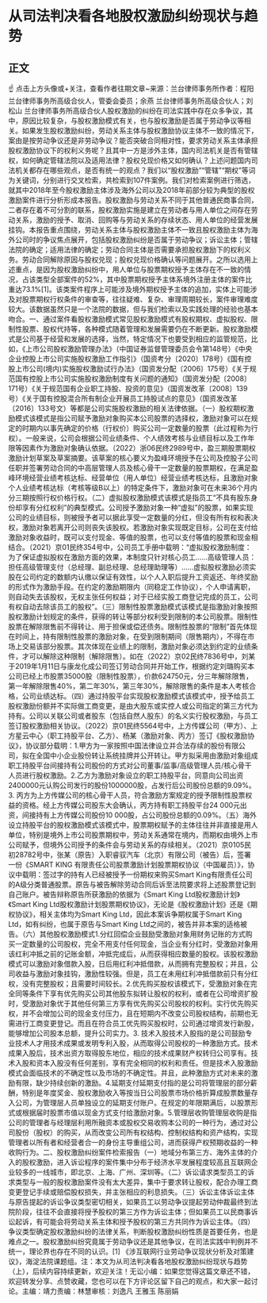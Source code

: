 # 从司法判决看各地股权激励纠纷现状与趋势
## 正文
☝ 点击上方头像或+关注，查看作者往期文章~来源：兰台律师事务所作者：程阳 兰台律师事务所高级合伙人，管委会委员；余燕 兰台律师事务所高级合伙人；刘松山 兰台律师事务所高级合伙人股权激励的纠纷在司法实践中存在众多争议，其中，原因比较复杂，与股权激励模式有关，也与股权激励是否属于劳动争议等相关。如果发生股权激励纠纷，劳动关系主体与股权激励协议主体不一致的情况下，案由是按劳动争议还是非劳动争议？能否突破合同相对性，要求劳动关系主体承担股权激励协议下的权利义务呢？且其中一方是涉外主体，国内司法机关是否有管辖权，如何确定管辖法院以及适用法律？股权兑现价格又如何确认？上述问题国内司法机关都存在哪些观点，是否有统一的观点？我们以“股权激励”“管辖”“期权”等词为关键词，分别进行交叉检索，共检索到107件案例。我们对检索案例进行筛选，就其中2018年至今股权激励主体涉及海外公司以及2018年前部分较为典型的股权激励案件进行分析形成本报告。股权激励与劳动关系不同于其他普通民商事合同，二者存在着不可分割的联系，股权激励实施是建立在劳动者与用人单位之间存在劳动关系，激励的授予、取消、回购等与劳动关系的存续状态、用人单位的经营发展挂钩。本报告重点围绕，劳动关系主体与股权激励主体不一致且股权激励主体为海外公司时的争议焦点展开，包括股权激励纠纷是否属于劳动争议；诉讼主体；管辖法院的确定；适用法律的确定；劳动合同主体是否需要承担股权激励下的权利义务。劳动合同解除原因与股权兑现；股权兑现价格确认等问题展开。之所以选用上述重点，是因为股权激励纠纷中，用人单位与股票期权授予主体存在不一致的情况，占该类型全部案件的52%，其中股票期权授予主体系境外注册主体的案件比重达73.1%[1]。该类案件程序上可能涉及境外期权授予主体的追加，实体上可能涉及对股票期权行权条件的审查等，往往疑难、复杂、审理周期较长，案件审理难度较大。该数据虽然只是一个法院的数据，但与我们检索以及实践处理的经验也基本吻合。一、通过案件看股权激励模式常见股权激励模式有股权期权、虚拟股权、限制性股票、股权代持等，各种模式随着管理和发展需要仍在不断更新。股权激励模式是公司基于经营和发展的选择，当然，特定情况下也要受到相应的监管规范，比如，《上市公司股权激励管理办法》（中国证券监督管理委员会令第148号）《中央企业控股上市公司实施股权激励工作指引》（国资考分〔2020〕178号）《国有控股上市公司(境内)实施股权激励试行办法》（国资发分配〔2006〕175号）《关于规范国有控股上市公司实施股权激励制度有关问题的通知》（国资发分配〔2008〕171号）《关于规范国有企业职工持股、投资的意见》（国资发改革〔2008〕139号）《关于国有控股混合所有制企业开展员工持股试点的意见》（国资发改革〔2016〕133号文）等都是公司实施股权激励的相关法律依据。（一）股权期权激励模式该模式是指公司赋予激励对象购买本公司股票的选择权，激励对象可以在规定的时期内以事先确定的价格（行权价）购买公司一定数量的股票（此过程称为行权）。一般来说，公司会根据公司业绩条件、个人绩效考核与业绩目标以及工作年限等因素作为激励对象确认依据。（2022）浙06民终2989号中，盈三期股票期权激励计划草案及草案摘要。该草案的核心要义为盈峰环境授予在公司及控股子公司任职并签署劳动合同的中高层管理人员及核心骨干一定数量的股票期权，在满足盈峰环境经营业绩考核达标、经营单位（用人单位）经营业绩考核达标，且激励对象个人业绩考核达标（考核等级B以上）的特定条件下，激励对象可在未来36个月内分三期按照行权价格行权。（二）虚拟股权激励模式该模式是指员工“不具有股东身份却享有分红权利”的典型模式。公司授予激励对象一种“虚拟”的股票，如果实现公司的业绩目标，则被授予者可以据此享受一定数量的分红，但没有所有权和表决权，激励对象若离开公司则丧失该股权。若激励对象实现既定目标，公司在支付给激励对象收益时，既可以支付现金、等值的股票，也可以支付等值的股票和现金相结合。（2021）京01民终354号中，公司员工手册中载明：“虚拟股权激励制度：为了保证虚拟股权在激励方面的效果，本制度只针对核心员工……高级管理人员：担任高级管理支付（总经理、副总经理、总经理助理等）……虚拟股权激励必须实股在公司约定的数额内认缴以保证有效性，以个人入职后提升工资返还、年终奖励的形式作为激励手段。在约定的激励期限内（同稳定工作协议），个人申请离职，则自动失去该股权，无权主张任何权益；对于已经实股工商登记完成的员工，公司有权自动去除该员工的股权”。（三）限制性股票激励模式该模式是指激励对象按照股权激励计划规定的条件，获得的转让等部分权利受到限制的本公司股票。限制性股票在解除限售前不得转让、用于担保或偿还债务。限制性股票的“限制”首先体现在时间上，持有限制性股票的激励对象，在受到限制期间（限售期内），不得在市场上交易该部分股票。其次体现在业绩上的限制，激励对象必须达到约定的业绩条件，才可以解除这种限制（解除限售）。如在（2022）京02民终7836号中，刘某于2019年1月11日与康龙化成公司签订劳动合同并开始工作，根据约定刘璐购买本公司已经上市股票35000股（限制性股票），价款624750元，分三年解除限售，第一年解除限售40%，第二年30%，第三年30%，解除限售的条件是本人考核合格，公司业绩达标。（四）通过持股平台实现股权激励模式该模式中，授予给员工股权激励份额并不实际做工商变更，是由大股东或实控人或公司指定的第三方代为持有。公司以关联公司或者股东（包括自然人股东）的名义实行股权激励，与员工签订股权激励相关协议。（2022）京01民终5564号中，上方传媒公司（甲方）、上方星云中心（职工持股平台、乙方）、杨某（激励对象、丙方）签订《股权激励协议》，协议部分载明：1.甲方为一家按照中国法律设立并合法存续的股份有限公司，拟在全国中小企业股份转让系统挂牌并公开转让。甲方拟采用由激励对象组成职工持股平台间接持有公司股份的方式对公司董事/监事/高级管理人员/核心骨干人员进行股权激励。2.乙方为激励对象设立的职工持股平台，同意向公司出资2400000元认购公司发行的股份1000000股，占发行后公司股份总额的9.09%。3. 丙方为上方传媒公司的核心骨干人员，符合激励方案规定的授予限制性股票权益的资格。经上方传媒公司股东大会确认，丙方持有职工持股平台24 000元出资，间接持有上方传媒公司股份10 000股，占公司股份总额的0.09%。（五）海外设立持股平台的股权激励模式该模式中，股票期权赋予的主体往往并非直接是用人单位，特别是境外上市公司股票期权中，劳动关系通常在境内，而期权由境外上市公司赋予，但境外公司授予的条件会与劳动关系的存续相关。（2021）京0105民初28782号中，张某（原告）入职睿驭汽车（北京）有限公司（被告）后，签署一份《SMART KING 有限责任公司股票激励计划股票期权协议（中国雇员）》，协议中载明：签过字的持有人已经被授予一份期权来购买Smart King有限责任公司的A级分类普通股票。原告与被告解除劳动合同后诉至法院要求将上述股票登记到自己账户。被告辩称原告所获激励的依据为《Smart King Ltd股权激励计划》《Smart King Ltd股权激励计划股票期权协议》，无论是《股权激励计划》还是《期权协议》，相关主体均为Smart King Ltd，因此本案诉争期权属于Smart King Ltd，如有纠纷，也属于原告与Smart King Ltd之间的，被告并非本案的适格被告。（六）其他股权激励模式1.分红回偿企业鼓励受激励对象用财务记账的方式购买一定数量的公司股权，完全不用支付任何现金，当企业有分红时，受激励对象用该红利冲抵之前的记账金额，冲抵完成后，从而获得相应数量的股权。该股权激励模式可以激励对象借款入股，日后用红利冲抵借款，从而拥有完整股权；并且，公司收益与激励对象挂钩，激励性较强。但是，员工在未用红利冲抵借款前只有分红权，没有完整股权；且需要时间较长。2.优先购买股权该模式下，受激励对象在完全同等条件下享有优先购买公司其他股东拟转让股权的权利，或者在公司增资扩股时，受激励对象优于其他任何第三方享有优先购买公司股权的权利。实行优先购买权，并不会增加公司的现金支付压力，且在短期内不改变公司股权结构，前期也无需进行工商变更登记。而且在符合员工优先购买股权时，公司通过增资发行新股，能够增加公司股本总额，提升公司实力。3. 技术入股技术入股指的是公司鼓励专业技术人才用技术成果或发明专利入股，从而取得公司股权的一种激励方式。技术成果入股后，技术出资方取得股东地位，相应的技术成果财产权转归公司享有。技术入股和资本入股没有任何差别，享有完全相同的权利和责任。但是技术入股激励模式会面临技术的不确定性以及市场的不确定性。并且，此种激励方式对未来的激励有限，缺少持续创新的激励。4.延期支付延期支付指的是公司将管理层的部分薪酬，特别是年度奖金、股权激励收入等按当日公司股票市场价格折算成股票数量存入公司，为管理层人员单独设立的延期支付账户。在规定的年限期满后，以股票形式或根据届时股票市值以现金方式支付给激励对象。5.管理层收购管理层收购是指公司的管理者与经理层利用所融资本或股权交易收购本公司的一种行为，通过对公司股份（股权）的购买，从而改变公司所有权结构、控制权结构和资产结构，实现管理者以所有者和经营者合一的身份主导重组公司，进而获得产权预期收益的一种收购行为。二、股权激励纠纷案件检索报告（一）地域分布第三方、海外主体的介入的股权激励，进入诉讼程序的案件集中分布于经济水平发展程度较高且互联网企业较多的一线城市，即北京、上海、广州、深圳等。（二）诉讼请求类型员工的诉求类型与一般的股权激励案件没有太大差异，集中于要求转让股权，配合办理工商变更登记手续或赔偿股权损失，并主张相应的利息损失。（三）诉讼主体诉讼主体与原告提起的诉讼争议类型密切相关，如果员工以劳动争议提起劳动仲裁最终到法院阶段，往往不会直接将授予股权的第三方作为诉讼主体；但如果员工以民商事诉讼起诉，有可能会将劳动关系主体和授予股权的第三方共同作为诉讼主体。（四）争议类型确定股权激励纠纷的法律关系，判断股权激励纠纷性质是首要任务，也是难点之一。股权激励纠纷究竟属于劳动争议还是其他争议，在司法实践中判例并不统一，理论界也存在不同的认识。[1] 《涉互联网行业劳动争议现状分析及对策建议》，海淀法院课题组。注：本文为从司法判决看各地股权激励纠纷现状与趋势（上），后续内容持续更新，欢迎关注！无讼小编：如果您觉得这篇文章还不错，欢迎转发分享、点赞收藏，您也可以在下方评论区留下自己的观点，和大家一起讨论。主编：靖力责编：林慧审核：刘逸凡 王雅玉 陈丽娟
